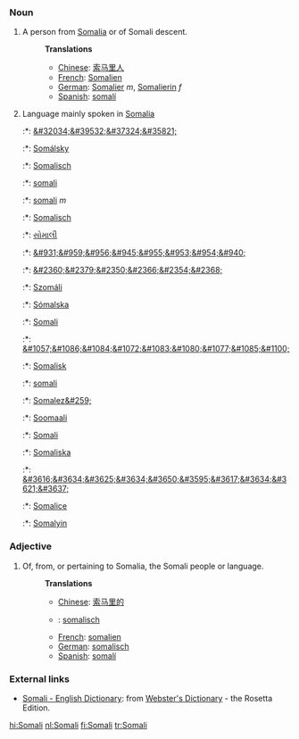 ===Noun===
#A person from [[Somalia]] or of Somali descent.
#:'''Translations'''
#:*[[Chinese]]: [[索马里人]]
#:*[[French]]: [[Somalien]]
#:*[[German]]: [[Somalier]] ''m'', [[Somalierin]] ''f''
#:*[[Spanish]]: [[somalí]]
#Language mainly spoken in [[Somalia]]
#:*{{zh}}: [[&#32034;&#39532;&#37324;&#35821;]]
#:*{{cs}}: [[Somálsky]]
#:*{{nl}}: [[Somalisch]] {{n}}
#:*{{fi}}: [[somali]]
#:*{{fr}}: [[somali]] ''m''
#:*{{de}}: [[Somalisch]]
#:*{{gu}}: [[સોમાલી]]
#:*{{he}}: [[&#931;&#959;&#956;&#945;&#955;&#953;&#954;&#940;]]
#:*{{hi}}: [[&#2360;&#2379;&#2350;&#2366;&#2354;&#2368;]]
#:*{{hu}}: [[Szomáli]]
#:*{{is}}: [[Sómalska]]
#:*{{mt}}: [[Somali]]
#:*{{mdf}}: [[&#1057;&#1086;&#1084;&#1072;&#1083;&#1080;&#1077;&#1085;&#1100;]]
#:*{{no}}: [[Somalisk]]
#:*{{pt}}: [[somali]]
#:*{{ro}}: [[Somalez&#259;]]
#:*{{so}}: [[Soomaali]]
#:*{{es}}: [[Somali]]
#:*{{sv}}: [[Somaliska]]
#:*{{th}}: [[&#3616;&#3634;&#3625;&#3634;&#3650;&#3595;&#3617;&#3634;&#3621;&#3637;]]
#:*{{tr}}: [[Somalice]]
#:*{{wa}}: [[Somalyin]]
===Adjective===
#Of, from, or pertaining to Somalia, the Somali people or language.
#:'''Translations'''
#:*[[Chinese]]: [[索马里的]]
#:*{{nl}}: [[somalisch]]
#:*[[French]]: [[somalien]]
#:*[[German]]: [[somalisch]]
#:*[[Spanish]]: [[somalí]]

=== External links ===
*[http://www.websters-online-dictionary.org/definition/Somali-english/ Somali - English Dictionary]: from [http://www.websters-online-dictionary.org/ Webster's Dictionary] - the Rosetta Edition.

[[hi:Somali]]
[[nl:Somali]]
[[fi:Somali]]
[[tr:Somali]]